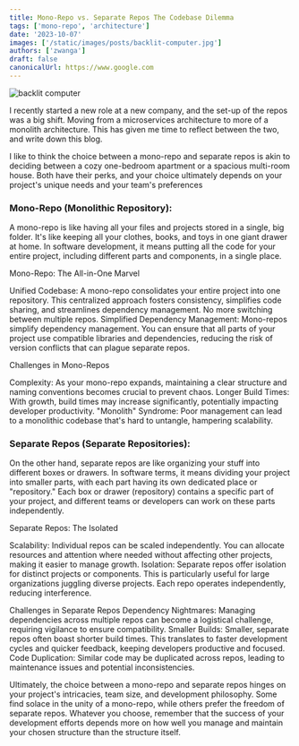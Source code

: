 ```yaml
---
title: Mono-Repo vs. Separate Repos The Codebase Dilemma
tags: ['mono-repo', 'architecture']
date: '2023-10-07'
images: ['/static/images/posts/backlit-computer.jpg']
authors: ['zwanga']
draft: false
canonicalUrl: https://www.google.com
---
```


<Image
  className="w-full rounded-xl"
  alt="backlit computer"
  src="/static/images/posts/rock_stack.jpg"
  layout="responsive"
  width={450}
  height={250}
/>

<TOCInline toc={props.toc} asDisclosure toHeading={3} />

I recently started a new role at a new company, and the set-up of the repos was a big shift. Moving from a microservices architecture to more of a monolith architecture.
This has given me time to reflect between the two, and write down this blog.

I like to think  the choice between a mono-repo and separate repos is akin to deciding between a cozy one-bedroom apartment or a spacious multi-room house. Both have their perks, and your choice ultimately depends on your project's unique needs and your team's preferences

### Mono-Repo (Monolithic Repository):

A mono-repo is like having all your files and projects stored in a single, big folder. It's like keeping all your clothes, books, and toys in one giant drawer at home. In software development, it means putting all the code for your entire project, including different parts and components, in a single place.

Mono-Repo: The All-in-One Marvel

Unified Codebase: A mono-repo consolidates your entire project into one repository. This centralized approach fosters consistency, simplifies code sharing, and streamlines dependency management. No more switching between multiple repos.
Simplified Dependency Management: Mono-repos simplify dependency management. You can ensure that all parts of your project use compatible libraries and dependencies, reducing the risk of version conflicts that can plague separate repos.

Challenges in Mono-Repos

Complexity: As your mono-repo expands, maintaining a clear structure and naming conventions becomes crucial to prevent chaos.
Longer Build Times: With growth, build times may increase significantly, potentially impacting developer productivity.
"Monolith" Syndrome: Poor management can lead to a monolithic codebase that's hard to untangle, hampering scalability.


### Separate Repos (Separate Repositories):

On the other hand, separate repos are like organizing your stuff into different boxes or drawers. In software terms, it means dividing your project into smaller parts, with each part having its own dedicated place or "repository." Each box or drawer (repository) contains a specific part of your project, and different teams or developers can work on these parts independently.

Separate Repos: The Isolated 

Scalability: Individual repos can be scaled independently. You can allocate resources and attention where needed without affecting other projects, making it easier to manage growth.
Isolation: Separate repos offer isolation for distinct projects or components. This is particularly useful for large organizations juggling diverse projects. Each repo operates independently, reducing interference.

Challenges in Separate Repos
Dependency Nightmares: Managing dependencies across multiple repos can become a logistical challenge, requiring vigilance to ensure compatibility.
Smaller Builds: Smaller, separate repos often boast shorter build times. This translates to faster development cycles and quicker feedback, keeping developers productive and focused.
Code Duplication: Similar code may be duplicated across repos, leading to maintenance issues and potential inconsistencies.

Ultimately, the choice between a mono-repo and separate repos hinges on your project's intricacies, team size, and development philosophy. Some find solace in the unity of a mono-repo, while others prefer the freedom of separate repos. Whatever you choose, remember that the success of your development efforts depends more on how well you manage and maintain your chosen structure than the structure itself.
